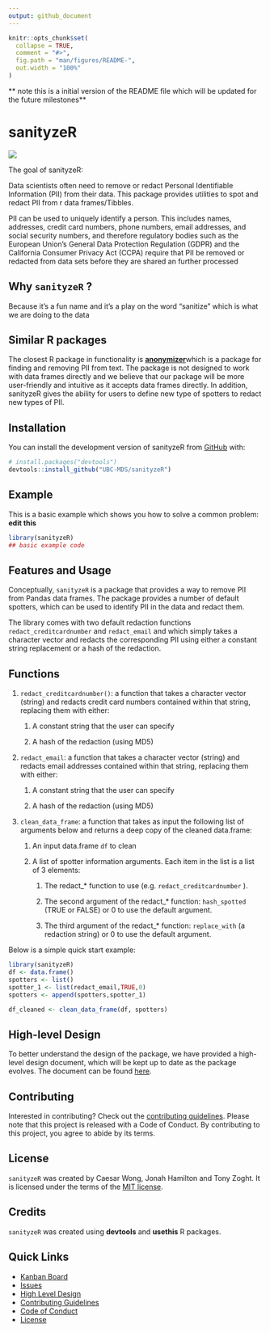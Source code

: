 ```yaml
---
output: github_document
---
```


```r
knitr::opts_chunk$set(
  collapse = TRUE,
  comment = "#>",
  fig.path = "man/figures/README-",
  out.width = "100%"
)
```

\*\* note this is a initial version of the README file which will be updated for the future milestones\*\*

# sanityzeR

<!-- badges: start -->

<!-- badges: end -->

![](logo.png)

The goal of sanityzeR:

Data scientists often need to remove or redact Personal Identifiable Information (PII) from their data. This package provides utilities to spot and redact PII from r data frames/Tibbles.

PII can be used to uniquely identify a person. This includes names, addresses, credit card numbers, phone numbers, email addresses, and social security numbers, and therefore regulatory bodies such as the European Union's General Data Protection Regulation (GDPR) and the California Consumer Privacy Act (CCPA) require that PII be removed or redacted from data sets before they are shared an further processed

## Why `sanityzeR` ?

Because it's a fun name and it's a play on the word "sanitize" which is what we are doing to the data

## Similar R packages

The closest R package in functionality is [**anonymizer**](https://www.rdocumentation.org/packages/anonymizer/versions/0.2.0)which is a package for finding and removing PII from text. The package is not designed to work with data frames directly and we believe that our package will be more user-friendly and intuitive as it accepts data frames directly. In addition, sanityzeR gives the ability for users to define new type of spotters to redact new types of PII.

## Installation

You can install the development version of sanityzeR from [GitHub](https://github.com/) with:

``` r
# install.packages("devtools")
devtools::install_github("UBC-MDS/sanityzeR")
```

## Example

This is a basic example which shows you how to solve a common problem: **edit this**

```r
library(sanityzeR)
## basic example code
```

## Features and Usage

Conceptually, `sanityzeR` is a package that provides a way to remove PII from Pandas data frames. The package provides a number of default spotters, which can be used to identify PII in the data and redact them.

The library comes with two default redaction functions `redact_creditcardnumber` and `redact_email` and which simply takes a character vector and redacts the corresponding PII using either a constant string replacement or a hash of the redaction.

## Functions

1.  `redact_creditcardnumber()`: a function that takes a character vector (string) and redacts credit card numbers contained within that string, replacing them with either:
    1.  A constant string that the user can specify

    2.  A hash of the redaction (using MD5)
2.  `redact_email`: a function that takes a character vector (string) and redacts email addresses contained within that string, replacing them with either:
    1.  A constant string that the user can specify

    2.  A hash of the redaction (using MD5)
3.  `clean_data_frame`: a function that takes as input the following list of arguments below and returns a deep copy of the cleaned data.frame:
    1.  An input data.frame `df` to clean

    2.  A list of spotter information arguments. Each item in the list is a list of 3 elements:

        1.  The redact\_\* function to use (e.g. `redact_creditcardnumber` ).

        2.  The second argument of the redact\_\* function: `hash_spotted` (TRUE or FALSE) or 0 to use the default argument.

        3.  The third argument of the redact\_\* function: `replace_with` (a redaction string) or 0 to use the default argument.

Below is a simple quick start example:

``` r
library(sanityzeR)
df <- data.frame()
spotters <- list()
spotter_1 <- list(redact_email,TRUE,0)
spotters <- append(spotters,spotter_1)

df_cleaned <- clean_data_frame(df, spotters)
```

## High-level Design

To better understand the design of the package, we have provided a high-level design document, which will be kept up to date as the package evolves. The document can be found [here](https://github.com/UBC-MDS/sanityze/blob/main/HighLevelDesign.md).

## Contributing

Interested in contributing? Check out the [contributing guidelines](CONTRIBUTING.md). Please note that this project is released with a Code of Conduct. By contributing to this project, you agree to abide by its terms.

## License

`sanityzeR` was created by Caesar Wong, Jonah Hamilton and Tony Zoght. It is licensed under the terms of the [MIT license](LICENSE).

## Credits

`sanityzeR` was created using **devtools** and **usethis** R packages.

## Quick Links

-   [Kanban Board](https://github.com/orgs/UBC-MDS/projects/15)
-   [Issues](https://github.com/UBC-MDS/sanityzeR/issues)
-   [High Level Design](https://github.com/UBC-MDS/sanityze/blob/main/HighLevelDesign.md)
-   [Contributing Guidelines](CONTRIBUTING.md)
-   [Code of Conduct](CODE_OF_CONDUCT.md)
-   [License](LICENSE.md)
